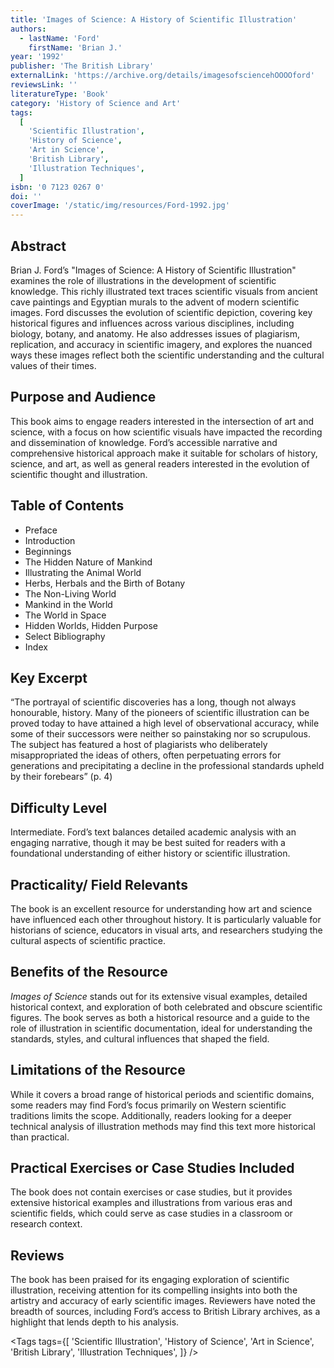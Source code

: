 ```yaml
---
title: 'Images of Science: A History of Scientific Illustration'
authors:
  - lastName: 'Ford'
    firstName: 'Brian J.'
year: '1992'
publisher: 'The British Library'
externalLink: 'https://archive.org/details/imagesofsciencehOOOOford'
reviewsLink: ''
literatureType: 'Book'
category: 'History of Science and Art'
tags:
  [
    'Scientific Illustration',
    'History of Science',
    'Art in Science',
    'British Library',
    'Illustration Techniques',
  ]
isbn: '0 7123 0267 0'
doi: ''
coverImage: '/static/img/resources/Ford-1992.jpg'
---
```


## Abstract

Brian J. Ford’s "Images of Science: A History of Scientific Illustration" examines the role of illustrations in the development of scientific knowledge. This richly illustrated text traces scientific visuals from ancient cave paintings and Egyptian murals to the advent of modern scientific images. Ford discusses the evolution of scientific depiction, covering key historical figures and influences across various disciplines, including biology, botany, and anatomy. He also addresses issues of plagiarism, replication, and accuracy in scientific imagery, and explores the nuanced ways these images reflect both the scientific understanding and the cultural values of their times.

## Purpose and Audience

This book aims to engage readers interested in the intersection of art and science, with a focus on how scientific visuals have impacted the recording and dissemination of knowledge. Ford’s accessible narrative and comprehensive historical approach make it suitable for scholars of history, science, and art, as well as general readers interested in the evolution of scientific thought and illustration.

## Table of Contents

- Preface
- Introduction
- Beginnings
- The Hidden Nature of Mankind
- Illustrating the Animal World
- Herbs, Herbals and the Birth of Botany
- The Non-Living World
- Mankind in the World
- The World in Space
- Hidden Worlds, Hidden Purpose
- Select Bibliography
- Index

## Key Excerpt

“The portrayal of scientific discoveries has a long, though not always honourable, history. Many of the pioneers of scientific illustration can be proved today to have attained a high level of observational accuracy, while some of their successors were neither so painstaking nor so scrupulous. The subject has featured a host of plagiarists who deliberately misappropriated the ideas of others, often perpetuating errors for generations and precipitating a decline in the professional standards upheld by their forebears” (p. 4)

## Difficulty Level

Intermediate. Ford’s text balances detailed academic analysis with an engaging narrative, though it may be best suited for readers with a foundational understanding of either history or scientific illustration.

## Practicality/ Field Relevants

The book is an excellent resource for understanding how art and science have influenced each other throughout history. It is particularly valuable for historians of science, educators in visual arts, and researchers studying the cultural aspects of scientific practice.

## Benefits of the Resource

_Images of Science_ stands out for its extensive visual examples, detailed historical context, and exploration of both celebrated and obscure scientific figures. The book serves as both a historical resource and a guide to the role of illustration in scientific documentation, ideal for understanding the standards, styles, and cultural influences that shaped the field.

## Limitations of the Resource

While it covers a broad range of historical periods and scientific domains, some readers may find Ford’s focus primarily on Western scientific traditions limits the scope. Additionally, readers looking for a deeper technical analysis of illustration methods may find this text more historical than practical.

## Practical Exercises or Case Studies Included

The book does not contain exercises or case studies, but it provides extensive historical examples and illustrations from various eras and scientific fields, which could serve as case studies in a classroom or research context.

## Reviews

The book has been praised for its engaging exploration of scientific illustration, receiving attention for its compelling insights into both the artistry and accuracy of early scientific images. Reviewers have noted the breadth of sources, including Ford’s access to British Library archives, as a highlight that lends depth to his analysis.

<Tags
  tags={[
    'Scientific Illustration',
    'History of Science',
    'Art in Science',
    'British Library',
    'Illustration Techniques',
  ]}
/>
